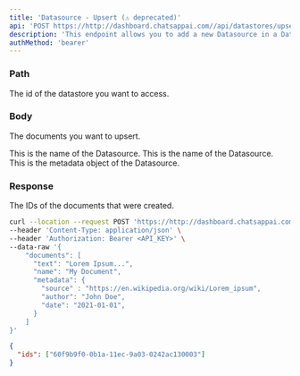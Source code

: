 ```yaml
---
title: 'Datasource - Upsert (⚠️ deprecated)'
api: 'POST https://http://dashboard.chatsappai.com//api/datastores/upsert/{datastoreId}'
description: 'This endpoint allows you to add a new Datasource in a Datastore'
authMethod: 'bearer'
---
```


### Path

<ParamField path="datastoreId" type="string" required>
  The id of the datastore you want to access.
</ParamField>

### Body

<ParamField path="documents" type="array" required>
  
<Expandable title="Toggle object" defaultOpen>

The documents you want to upsert.

<ParamField body="text" type="string" required>
  This is the name of the Datasource.
</ParamField>

<ParamField body="name" type="string">
  This is the name of the Datasource.
</ParamField>

<ParamField body="metadata" type="JSON or null">
  This is the metadata object of the Datasource.
</ParamField>

</Expandable>

</ParamField>

### Response

<ResponseField name="ids" type="array of string">
  The IDs of the documents that were created.
</ResponseField>

<RequestExample>

```bash Example Request
curl --location --request POST 'https://http://dashboard.chatsappai.com//api/datastores/upsert/<datastoreId>' \
--header 'Content-Type: application/json' \
--header 'Authorization: Bearer <API_KEY>' \
--data-raw '{
    "documents": [
      "text": "Lorem Ipsum...",
      "name": "My Document",
      "metadata": {
        "source" : "https://en.wikipedia.org/wiki/Lorem_ipsum",
        "author": "John Doe",
        "date": "2021-01-01",
      }
    ]
}'
```

</RequestExample>

<ResponseExample>

```json Response
{
  "ids": ["60f9b9f0-0b1a-11ec-9a03-0242ac130003"]
}
```

</ResponseExample>
